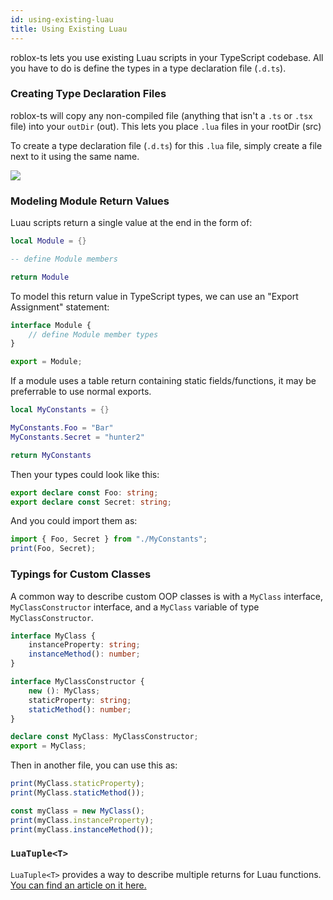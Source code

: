 ```yaml
---
id: using-existing-luau
title: Using Existing Luau
---
```


roblox-ts lets you use existing Luau scripts in your TypeScript codebase. All you have to do is define the types in a type declaration file (`.d.ts`).

### Creating Type Declaration Files

roblox-ts will copy any non-compiled file (anything that isn't a `.ts` or `.tsx` file) into your `outDir` (out). This lets you place `.lua` files in your rootDir (src)

To create a type declaration file (`.d.ts`) for this `.lua` file, simply create a file next to it using the same name.

![](../../static/img/guides/using-existing-luau/type-definition-pair.png)

### Modeling Module Return Values

Luau scripts return a single value at the end in the form of:
```lua
local Module = {}

-- define Module members

return Module
```

To model this return value in TypeScript types, we can use an "Export Assignment" statement:

```ts
interface Module {
	// define Module member types
}

export = Module;
```

If a module uses a table return containing static fields/functions, it may be preferrable to use normal exports.

```lua
local MyConstants = {}

MyConstants.Foo = "Bar"
MyConstants.Secret = "hunter2"

return MyConstants
```

Then your types could look like this:

```ts
export declare const Foo: string;
export declare const Secret: string;
```

And you could import them as:

```ts
import { Foo, Secret } from "./MyConstants";
print(Foo, Secret);
```

### Typings for Custom Classes

A common way to describe custom OOP classes is with a `MyClass` interface, `MyClassConstructor` interface, and a `MyClass` variable of type `MyClassConstructor`.

```ts
interface MyClass {
	instanceProperty: string;
	instanceMethod(): number;
}

interface MyClassConstructor {
	new (): MyClass;
	staticProperty: string;
	staticMethod(): number;
}

declare const MyClass: MyClassConstructor;
export = MyClass;
```

Then in another file, you can use this as:

```ts
print(MyClass.staticProperty);
print(MyClass.staticMethod());

const myClass = new MyClass();
print(myClass.instanceProperty);
print(myClass.instanceMethod());
```

### `LuaTuple<T>`

`LuaTuple<T>` provides a way to describe multiple returns for Luau functions. [You can find an article on it here.](./lua-tuple)
